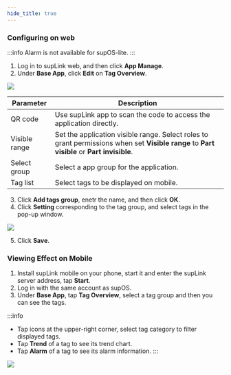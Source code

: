 ```yaml
---
hide_title: true
---
```


### Configuring on web
:::info
Alarm is not available for supOS-lite.
:::

1. Log in to supLink web, and then click **App Manage**.
2. Under **Base App**, click **Edit** on **Tag Overview**.

<img src="https://wordpressfreezonex.oss-accelerate.aliyuncs.com/supLink/44.png" />

<table>
    <thead>
      <tr>
        <th>Parameter</th>
        <th>Description</th>
      </tr>
    </thead>
    <tbody>
    <tr>
        <td>QR code</td>
        <td>Use supLink app to scan the code to access the application directly.</td>
      </tr>
      <tr>
        <td>Visible range</td>
        <td>Set the application visible range. Select roles to grant permissions when set <b>Visible range</b> to <b>Part visible</b> or <b>Part invisible</b>.</td>
      </tr>
      <tr>
        <td>Select group</td>
        <td>Select a app group for the application.</td>
      </tr>
      <tr>
        <td>Tag list</td>
        <td>Select tags to be displayed on mobile.</td>
      </tr>
    </tbody>
</table>

3. Click **Add tags group**, enetr the name, and then click **OK**.
4. Click **Setting** corresponding to the tag group, and select tags in the pop-up window.

<img src="https://wordpressfreezonex.oss-accelerate.aliyuncs.com/supLink/21.png" />

5. Click **Save**.

### Viewing Effect on Mobile

1. Install supLink mobile on your phone, start it and enter the supLink server address, tap **Start**.
2. Log in with the same account as supOS.
3. Under **Base App**, tap **Tag Overview**, select a tag group and then you can see the tags.

:::info
- Tap icons at the upper-right corner, select tag category to filter displayed tags.
- Tap **Trend** of a tag to see its trend chart.
- Tap **Alarm** of a tag to see its alarm information.
:::

<img className="image-zoom" src="https://wordpressfreezonex.oss-accelerate.aliyuncs.com/supLink/45.png" />


